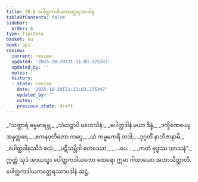 ```yaml
---
title: 28.6 ပေါတ္ထကဒါယကတ္ထေရအပဒါန
tableOfContents: false
sidebar:
  order: 6
type: tipitaka
basket: su
book: ap1
review:
  current: review
  updated: '2025-10-20T21:21:03.275347'
  updated_by: ''
  notes: ''
  history:
  - state: review
    date: '2025-10-20T21:21:03.275347'
    updated_by: ''
    notes: ''
    previous_state: draft
---
```



<DynamicBreadcrumb />


<ReviewStatus review={frontmatter.review} showDetails={true} />

<HypothesisAnnotation frontmatter={frontmatter} />

<Division number="24" book="ap1" e="ch" v="20" p="267">

<Paragraph number="3256" type="verses" book="ap1">
_“သတ္ထာရံ ဓမ္မမာရဗ္ဘ,_  
_သံဃဉ္စာပိ မဟေသိနံ;_  
_ပေါတ္ထဒါနံ မယာ ဒိန္နံ,_  
_ဒက္ခိဏေယျေ အနုတ္တရေ._  

</Paragraph>

</Division>
<Division number="25" book="ap1" e="ch" v="20" p="267">

<Paragraph number="3257" type="verses" book="ap1">
_ဧကနဝုတိတော ကပ္ပေ,_  
_ယံ ကမ္မမကရိံ တဒါ;_  
_ဒုဂ္ဂတိံ နာဘိဇာနာမိ,_  
_ပေါတ္ထဒါနဿိဒံ ဖလံ._  

</Paragraph>

</Division>
<Division number="26" book="ap1" e="ch" v="20" p="267">

<Paragraph number="3258" type="verses" book="ap1">
_ပဋိသမ္ဘိဒါ စတဿော,_  
_ …ပေ… _  
_ကတံ ဗုဒ္ဓဿ သာသနံ”._  

</Paragraph>

<Paragraph number="3259" book="ap1">
ဣတ္ထံ သုဒံ အာယသ္မာ ပေါတ္ထကဒါယကော ထေရော ဣမာ ဂါထာယော အဘာသိတ္ထာတိ.

</Paragraph>
</Division>

<Paragraph number="3260" type="center" book="ap1">
ပေါတ္ထကဒါယကတ္ထေရဿာပဒါနံ ဆဋ္ဌံ.
</Paragraph>